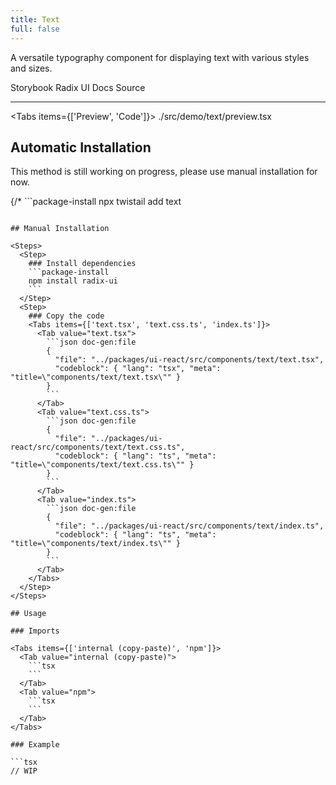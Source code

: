 ```yaml
---
title: Text
full: false
---
```


A versatile typography component for displaying text with various styles and sizes.

<Badges>
  <BadgeLink href="https://storybook.twistail.com/?path=/docs/base-components-text--docs" external>
    Storybook
  </BadgeLink>
  <BadgeLink href="https://www.radix-ui.com/primitives/docs/utilities/slot" external>
    Radix UI Docs
  </BadgeLink>
  <BadgeLink href="https://github.com/riipandi/twistail/tree/main/packages/ui-react/src/components/text" external>
    Source
  </BadgeLink>
</Badges>

---


<Tabs items={['Preview', 'Code']}>
  <Tab value="Preview" className="rounded-b-xl flex min-h-44 flex-wrap items-center justify-center gap-4 py-20 not-prose">
    <Demo />
  </Tab>
  <Tab value="Code">
    <include cwd lang="tsx">./src/demo/text/preview.tsx</include>
  </Tab>
</Tabs>

## Automatic Installation

<Callout type='warn'>
  This method is still working on progress, please use manual installation for now.
</Callout>

{/* ```package-install
npx twistail add text
``` */}

## Manual Installation

<Steps>
  <Step>
    ### Install dependencies
    ```package-install
    npm install radix-ui
    ```
  </Step>
  <Step>
    ### Copy the code
    <Tabs items={['text.tsx', 'text.css.ts', 'index.ts']}>
      <Tab value="text.tsx">
        ```json doc-gen:file
        {
          "file": "../packages/ui-react/src/components/text/text.tsx",
          "codeblock": { "lang": "tsx", "meta": "title=\"components/text/text.tsx\"" }
        }
        ```
      </Tab>
      <Tab value="text.css.ts">
        ```json doc-gen:file
        {
          "file": "../packages/ui-react/src/components/text/text.css.ts",
          "codeblock": { "lang": "ts", "meta": "title=\"components/text/text.css.ts\"" }
        }
        ```
      </Tab>
      <Tab value="index.ts">
        ```json doc-gen:file
        {
          "file": "../packages/ui-react/src/components/text/index.ts",
          "codeblock": { "lang": "ts", "meta": "title=\"components/text/index.ts\"" }
        }
        ```
      </Tab>
    </Tabs>
  </Step>
</Steps>

## Usage

### Imports

<Tabs items={['internal (copy-paste)', 'npm']}>
  <Tab value="internal (copy-paste)">
    ```tsx
    ```
  </Tab>
  <Tab value="npm">
    ```tsx
    ```
  </Tab>
</Tabs>

### Example

```tsx
// WIP
```
